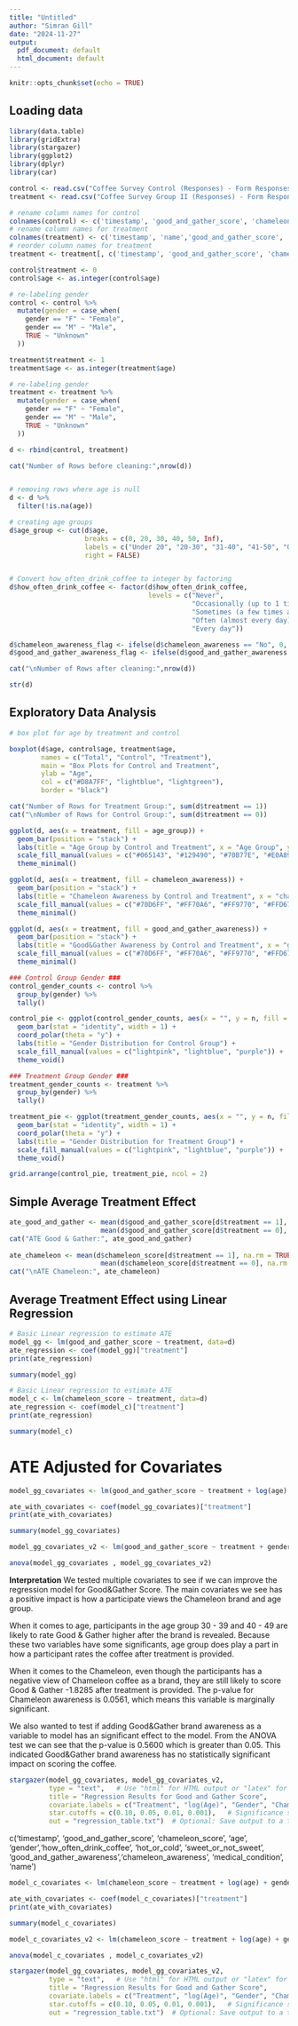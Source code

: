 ```yaml
---
title: "Untitled"
author: "Simran Gill"
date: "2024-11-27"
output:
  pdf_document: default
  html_document: default
---
```


```r
knitr::opts_chunk$set(echo = TRUE)
```

## Loading data


```r
library(data.table)
library(gridExtra)
library(stargazer)
library(ggplot2)
library(dplyr) 
library(car)

control <- read.csv("Coffee Survey Control (Responses) - Form Responses 1.csv") 
treatment <- read.csv("Coffee Survey Group II (Responses) - Form Responses 1.csv")

# rename column names for control
colnames(control) <- c('timestamp', 'good_and_gather_score', 'chameleon_score', 'age', 'gender','how_often_drink_coffee', 'hot_or_cold', 'sweet_or_not_sweet', 'good_and_gather_awareness','chameleon_awareness', 'medical_condition', 'name')
# rename column names for treatment
colnames(treatment) <- c('timestamp', 'name','good_and_gather_score', 'chameleon_score', 'age', 'gender','how_often_drink_coffee', 'hot_or_cold', 'sweet_or_not_sweet', 'medical_condition','good_and_gather_awareness','chameleon_awareness')
# reorder column names for treatment
treatment <- treatment[, c('timestamp', 'good_and_gather_score', 'chameleon_score', 'age', 'gender','how_often_drink_coffee', 'hot_or_cold', 'sweet_or_not_sweet', 'good_and_gather_awareness','chameleon_awareness', 'medical_condition', 'name')]

control$treatment <- 0
control$age <- as.integer(control$age)

# re-labeling gender
control <- control %>%
  mutate(gender = case_when(
    gender == "F" ~ "Female",
    gender == "M" ~ "Male",
    TRUE ~ "Unknown"
  ))

treatment$treatment <- 1
treatment$age <- as.integer(treatment$age)

# re-labeling gender
treatment <- treatment %>%
  mutate(gender = case_when(
    gender == "F" ~ "Female",
    gender == "M" ~ "Male",
    TRUE ~ "Unknown"
  ))

d <- rbind(control, treatment)

cat("Number of Rows before cleaning:",nrow(d))


# removing rows where age is null
d <- d %>%
  filter(!is.na(age))

# creating age groups
d$age_group <- cut(d$age,
                   breaks = c(0, 20, 30, 40, 50, Inf),
                   labels = c("Under 20", "20-30", "31-40", "41-50", "Over 50"),
                   right = FALSE)


# Convert how_often_drink_coffee to integer by factoring 
d$how_often_drink_coffee <- factor(d$how_often_drink_coffee,
                                   levels = c("Never", 
                                              "Occasionally (up to 1 time a week)", 
                                              "Sometimes (a few times a week)", 
                                              "Often (almost every day)", 
                                              "Every day"))

d$chameleon_awareness_flag <- ifelse(d$chameleon_awareness == "No", 0, 1)
d$good_and_gather_awareness_flag <- ifelse(d$good_and_gather_awareness == "No", 0, 1)

cat("\nNumber of Rows after cleaning:",nrow(d))

str(d)
```


## Exploratory Data Analysis



```r
# box plot for age by treatment and control

boxplot(d$age, control$age, treatment$age,
        names = c("Total", "Control", "Treatment"),
        main = "Box Plots for Control and Treatment",
        ylab = "Age",
        col = c("#D8A7FF", "lightblue", "lightgreen"),
        border = "black")
```
```r
cat("Number of Rows for Treatment Group:", sum(d$treatment == 1))
cat("\nNumber of Rows for Control Group:", sum(d$treatment == 0))
```

```r

ggplot(d, aes(x = treatment, fill = age_group)) +
  geom_bar(position = "stack") +
  labs(title = "Age Group by Control and Treatment", x = "Age Group", y = "Count") +
  scale_fill_manual(values = c("#065143", "#129490", "#70B77E", "#E0A890", "#CE1483"))  +
  theme_minimal()
```

```r

ggplot(d, aes(x = treatment, fill = chameleon_awareness)) +
  geom_bar(position = "stack") +
  labs(title = "Chameleon Awareness by Control and Treatment", x = "chameleon_awareness", y = "Count") +
  scale_fill_manual(values = c("#70D6FF", "#FF70A6", "#FF9770", "#FFD670")) +
  theme_minimal()
```
```r

ggplot(d, aes(x = treatment, fill = good_and_gather_awareness)) +
  geom_bar(position = "stack") +
  labs(title = "Good&Gather Awareness by Control and Treatment", x = "good_and_gather_awareness", y = "Count") +
  scale_fill_manual(values = c("#70D6FF", "#FF70A6", "#FF9770", "#FFD670")) +
  theme_minimal()
```

```r

### Control Group Gender ###
control_gender_counts <- control %>%
  group_by(gender) %>%
  tally()

control_pie <- ggplot(control_gender_counts, aes(x = "", y = n, fill = gender)) +
  geom_bar(stat = "identity", width = 1) +  
  coord_polar(theta = "y") + 
  labs(title = "Gender Distribution for Control Group") +
  scale_fill_manual(values = c("lightpink", "lightblue", "purple")) + 
  theme_void()  

### Treatment Group Gender ###
treatment_gender_counts <- treatment %>%
  group_by(gender) %>%
  tally()

treatment_pie <- ggplot(treatment_gender_counts, aes(x = "", y = n, fill = gender)) +
  geom_bar(stat = "identity", width = 1) +  
  coord_polar(theta = "y") + 
  labs(title = "Gender Distribution for Treatment Group") +
  scale_fill_manual(values = c("lightpink", "lightblue", "purple")) + 
  theme_void() 

grid.arrange(control_pie, treatment_pie, ncol = 2)
```

##  Simple Average Treatment Effect 

```r
ate_good_and_gather <- mean(d$good_and_gather_score[d$treatment == 1], na.rm = TRUE) -
                       mean(d$good_and_gather_score[d$treatment == 0], na.rm = TRUE)
cat("ATE Good & Gather:", ate_good_and_gather)
     
ate_chameleon <- mean(d$chameleon_score[d$treatment == 1], na.rm = TRUE) -
                       mean(d$chameleon_score[d$treatment == 0], na.rm = TRUE)
cat("\nATE Chameleon:", ate_chameleon)

```
## Average Treatment Effect using Linear Regression 

```r
# Basic Linear regression to estimate ATE
model_gg <- lm(good_and_gather_score ~ treatment, data=d)
ate_regression <- coef(model_gg)["treatment"]
print(ate_regression)

summary(model_gg)

```
```r
# Basic Linear regression to estimate ATE
model_c <- lm(chameleon_score ~ treatment, data=d)
ate_regression <- coef(model_c)["treatment"]
print(ate_regression)

summary(model_c)

```
# ATE Adjusted for Covariates 

```r
model_gg_covariates <- lm(good_and_gather_score ~ treatment + log(age) + gender + chameleon_awareness ,  data = d)

ate_with_covariates <- coef(model_gg_covariates)["treatment"]
print(ate_with_covariates)

summary(model_gg_covariates)

```
```r
model_gg_covariates_v2 <- lm(good_and_gather_score ~ treatment + gender + log(age) + chameleon_awareness + good_and_gather_awareness,  data = d)

anova(model_gg_covariates , model_gg_covariates_v2)

```

**Interpretation** We tested multiple covariates to see if we can improve the regression model for Good&Gather Score. The main covariates we see has a positive impact is how a participate views the Chameleon brand and age group. 

When it comes to age, participants in the age group 30 - 39 and 40 - 49 are likely to rate Good & Gather higher after the brand is revealed. Because these two variables have some significants, age group does play a part in how a participant rates the coffee after treatment is provided. 

When it comes to the Chameleon, even though the participants has a negative view of Chameleon coffee as a brand, they are still likely to score Good & Gather -1.8285 after treatment is provided. The p-value for Chameleon awareness is 0.0561, which means this variable is marginally significant. 

We also wanted to test if adding Good&Gather brand awareness as a variable to model has an significant effect to the model. From the ANOVA test we can see that the p-value is 0.5600 which is greater than 0.05. This indicated Good&Gather brand awareness has no statistically significant impact on scoring the coffee.


```r
stargazer(model_gg_covariates, model_gg_covariates_v2, 
          type = "text",   # Use "html" for HTML output or "latex" for LaTeX
          title = "Regression Results for Good and Gather Score", 
          covariate.labels = c("Treatment", "log(Age)", "Gender", "Chameleon Awareness", "Good and Gather Awareness"),
          star.cutoffs = c(0.10, 0.05, 0.01, 0.001),   # Significance stars
          out = "regression_table.txt")  # Optional: Save output to a text file
```

c('timestamp', 'good_and_gather_score', 'chameleon_score', 'age', 'gender','how_often_drink_coffee', 'hot_or_cold', 'sweet_or_not_sweet', 'good_and_gather_awareness','chameleon_awareness', 'medical_condition', 'name')
```r
model_c_covariates <- lm(chameleon_score ~ treatment + log(age) + gender + chameleon_awareness_flag + good_and_gather_awareness_flag ,  data = d)

ate_with_covariates <- coef(model_c_covariates)["treatment"]
print(ate_with_covariates)

summary(model_c_covariates)

```
```r
model_c_covariates_v2 <- lm(chameleon_score ~ treatment + log(age) + gender + chameleon_awareness_flag,  data = d)

anova(model_c_covariates , model_c_covariates_v2)

```
```r
stargazer(model_gg_covariates, model_gg_covariates_v2, 
          type = "text",   # Use "html" for HTML output or "latex" for LaTeX
          title = "Regression Results for Good and Gather Score", 
          covariate.labels = c("Treatment", "log(Age)", "Gender", "Chameleon Awareness", "Good and Gather Awareness"),
          star.cutoffs = c(0.10, 0.05, 0.01, 0.001),   # Significance stars
          out = "regression_table.txt")  # Optional: Save output to a text file
```